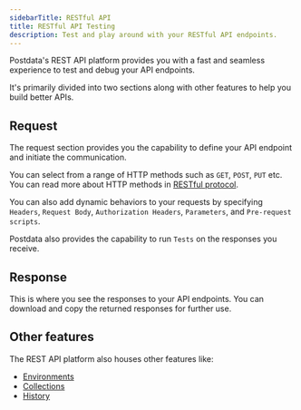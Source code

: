 ```yaml
---
sidebarTitle: RESTful API
title: RESTful API Testing
description: Test and play around with your RESTful API endpoints.
---
```


Postdata's REST API platform provides you with a fast and seamless experience to test and debug your API endpoints.

It's primarily divided into two sections along with other features to help you build better APIs.

## Request

The request section provides you the capability to define your API endpoint and initiate the communication.

You can select from a range of HTTP methods such as `GET`, `POST`, `PUT` etc. You can read more about HTTP methods in [RESTful protocol](/documentation/protocols/rest).

You can also add dynamic behaviors to your requests by specifying `Headers`, `Request Body`, `Authorization Headers`, `Parameters`, and `Pre-request scripts`.

Postdata also provides the capability to run `Tests` on the responses you receive.

## Response

This is where you see the responses to your API endpoints. You can download and copy the returned responses for further use.

## Other features

The REST API platform also houses other features like:

- [Environments](/documentation/features/environments)
- [Collections](/documentation/features/collections)
- [History](/documentation/features/history)
